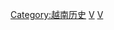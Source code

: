 {{commonscat|Vietnam by year}}

[[Category:越南历史|Category:越南历史]]
[[Category:各年份各國|V]]
[[Category:依年份劃分的亞洲|V]]